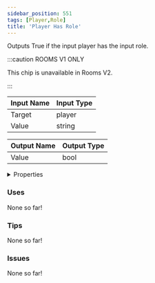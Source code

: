 ```yaml
---
sidebar_position: 551
tags: [Player,Role]
title: 'Player Has Role'
---
```


Outputs True if the input player has the input role.



:::caution ROOMS V1 ONLY

This chip is unavailable in Rooms V2.

:::


<EsbSvg />

| Input Name | Input Type |
|-----------|-----------|
| Target | player |
| Value | string |

| Output Name | Output Type |
|-----------|-----------|
| Value | bool |


<details>
  <summary>Properties</summary>
  <div>
    <div>
    <table>
      <thead>
        <tr>
          <th>Is beta required?</th>
          <th>❌</th>
        </tr>
        <tr>
          <th>Is this chip a trolling risk?</th>
          <th>❌</th>
        </tr>
        <tr>
          <th>Is this chip a role assignment risk?</th>
          <th>❌</th>
        </tr>
        <tr>
          <th>Chip UUID</th>
          <th>9b39ed47-e9a5-4f04-b4cd-80f5bbaff2f7</th>
        </tr>
      </thead>
    </table>
    </div>
  </div>
</details>

### Uses

None so far!

### Tips

None so far!

### Issues

None so far!